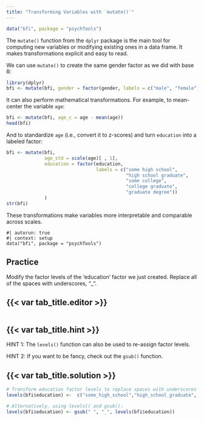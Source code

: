 ```yaml
---
title: "Transforming Variables with `mutate()`"
---
```


```r
data("bfi", package = "psychTools")
```


The `mutate()` function from the `dplyr` package is the main tool for computing new variables or modifying existing ones in a data frame. It makes transformations explicit and easy to read.

We can use `mutate()` to create the same gender factor as we did with base R:

```r
library(dplyr)
bfi <- mutate(bfi, gender = factor(gender, labels = c("male", "female")))
```

It can also perform mathematical transformations. For example, to mean-center the variable `age`:

```r
bfi <- mutate(bfi, age_c = age - mean(age))
head(bfi)
```

And to standardize `age` (i.e., convert it to z-scores) and turn `education` into a labeled factor:

```r
bfi <- mutate(bfi,
              age_std = scale(age)[ , 1],
              education = factor(education,
                                 labels = c("some high school",
                                            "high school graduate",
                                            "some college",
                                            "college graduate",
                                            "graduate degree"))
              )
str(bfi)
```

These transformations make variables more interpretable and comparable across scales.

```webr-r
#| autorun: true
#| context: setup
data("bfi", package = "psychTools")
```

::: practice

## Practice


Modify the factor levels of the 'education' factor we just created. Replace all of the spaces with underscores, "_". 

:::: {.panel-tabset}
## {{< var tab_title.editor >}}

```webr-r

```

## {{< var tab_title.hint >}}

HINT 1: The `levels()` function can also be used to re-assign factor levels.

HINT 2: If you want to be fancy, check out the `gsub()` function.


## {{< var tab_title.solution >}}

```r
# Transform education factor levels to replace spaces with underscores
levels(bfi$education) <-  c("some_high_school","high_school_graduate", "some_college",  "college_graduate", "graduate_degree")

# Alternatively, using levels() and gsub():
levels(bfi$education) <- gsub(" ", "_", levels(bfi$education))
```
::::

:::




















